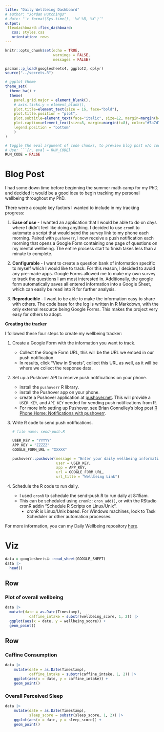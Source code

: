```yaml
---
title: "Daily Wellbeing Dashboard"
# author: "Jordan Hutchings"
# date: "`r format(Sys.time(), '%d %B, %Y')`"
output:
 flexdashboard::flex_dashboard:
   css: styles.css
   orientation: rows
---
```


```r
knitr::opts_chunk$set(echo = TRUE, 
                      warnings = FALSE, 
                      messages = FALSE)

pacman::p_load(googlesheets4, ggplot2, dplyr)
source("../secrets.R")

# ggplot theme
theme_set(
  theme_bw() + 
  theme(
    panel.grid.major = element_blank(), 
    # axis.ticks.y = element_blank(),
    plot.title=element_text(size = 16, face="bold"),
    plot.title.position = "plot",
    plot.subtitle=element_text(face="italic", size=12, margin=margin(b=12)),
    plot.caption=element_text(size=8, margin=margin(t=8), color="#7a7d7e"), 
    legend.position = "bottom"
    )
)

# toggle the eval argument of code chunks, to preview blog post w/o code
# Use: ```{r, eval = RUN_CODE}
RUN_CODE = FALSE
```

# Blog Post

I had some down time before beginning the summer math camp for my 
PhD, and decided it would be a good idea to begin tracking my 
personal wellbeing throughout my PhD. 

There were a couple key factors I wanted to include in my tracking progress: 

1. **Ease of use** - I wanted an application that I would be able to do on days where I didn't feel like doing anything. I decided to use `cronR` to automate a script that would send the survey link to my phone each morning. Paired with `pushoverr`, I now receive a push notification each morning that opens a Google Form containing one page of questions on my mental wellbeing. The entire process start to finish takes less than a minute to complete. 

2. **Configurable** - I want to create a question bank of information specific to myself which I would like to track. For this reason, I decided to avoid any pre-made apps. Google Forms allowed me to make my own survey to track the questions I am most interested in. Additionally, the google form automatically saves all entered information into a Google Sheet, which can easily be read into R for further analysis. 

3. **Reproducible** - I want to be able to make the information easy to share with others. The code base for the log is written in R Markdown, with the only external resource being Google Forms. This makes the project very easy for others to adopt. 


**Creating the tracker**

I followed these four steps to create my wellbeing tracker: 

1. Create a Google Form with the information you want to track. 
    * Collect the Google Form URL, this will be the URL we embed in our push notification. 
    * In results, click "View in Sheets", collect this URL as well, as it will be where we collect the response data. 
2. Set up a Pushover API to receive push notifications on your phone. 
    * install the `pushoverr` R library. 
    * install the Pushover app on your phone. 
    * create a Pushover application at [pushover.net](https://pushover.net/). This will provide a `USER_KEY`, and `API_KEY` needed for sending push notifications from R. 
    * For more info setting up Pushover, see Brian Connelley's blog post [R Phone Home: Notifications with pushoverr](https://bconnelly.net/posts/r-phone-home/).
3. Write R code to send push notifications. 
    
    ```r
    # file name: send-push.R
    
    USER_KEY = "YYYYY"
    APP_KEY = "ZZZZZ"
    GOOGLE_FORM_URL = "XXXXX"
    
    pushoverr::pushover(message = "Enter your daily wellbeing information", 
                        user = USER_KEY, 
                        app = APP_KEY, 
                        url = GOOGLE_FORM_URL, 
                        url_title = "Wellbeing Link")
    
    ```
4. Schedule the R code to run daily.
    * I used `cronR` to schedule the send-push.R to run daily at 8:15am. 
    * This can be scheduled using `cronR::cron_add()`, or with the RStudio cronR addin "Schedule R Scripts on Linux/Unix". 
        * cronR is Linux/Unix based. For Windows machines, look to Task Scheduler or other automation processes. 

For more information, you can my Daily Wellbeing repository [here](https://github.com/jjhutchi/daily-wellbeing-log). 

# Viz

```r
data = googlesheets4::read_sheet(GOOGLE_SHEET)
data |> 
  head()
```

## Row {data-height="600"}

### Plot of overall wellbeing

```r
data |>
  mutate(date = as.Date(Timestamp),
           caffine_intake = substr(wellbeing_score, 1, 2)) |>
  ggplot(aes(x = date, y = wellbeing_score)) +
  geom_point()
```

## Row {data-height="350"}

### Caffine Consumption

```r
data |>
    mutate(date = as.Date(Timestamp),
           caffine_intake = substr(caffine_intake, 1, 2)) |>
    ggplot(aes(x = date, y = caffine_intake)) +
    geom_point()
```

### Overall Perceived Sleep

```r
data |>
    mutate(date = as.Date(Timestamp),
           sleep_score = substr(sleep_score, 1, 2)) |>
    ggplot(aes(x = date, y = sleep_score)) +
    geom_point()
```
